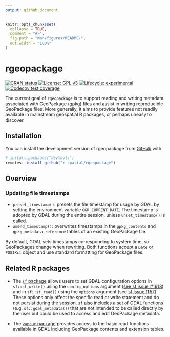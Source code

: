 ```yaml
---
output: github_document
---
```


<!-- README.md is generated from README.Rmd. Please edit that file -->

```r
knitr::opts_chunk$set(
  collapse = TRUE,
  comment = "#>",
  fig.path = "man/figures/README-",
  out.width = "100%"
)
```

# rgeopackage

<!-- badges: start -->
[![CRAN status](https://www.r-pkg.org/badges/version/rgeopackage)](https://CRAN.R-project.org/package=rgeopackage)
[![License: GPL v3](https://img.shields.io/badge/License-GPLv3-blue.svg)](https://www.gnu.org/licenses/gpl-3.0)
[![Lifecycle: experimental](https://img.shields.io/badge/lifecycle-experimental-orange.svg)](https://lifecycle.r-lib.org/articles/stages.html#experimental)
[![Codecov test coverage](https://codecov.io/gh/r-spatial/rgeopackage/branch/main/graph/badge.svg)](https://app.codecov.io/gh/r-spatial/rgeopackage?branch=main)
<!-- badges: end -->

The current goal of `rgeopackage` is to support reading and writing metadata associated with GeoPackage (gpkg) files and assist in writing reproducible GeoPackage files.
More generally, it aims to provide features not readily available in mainstream geospatial R packages, or perhaps uneasy to discover.

## Installation

You can install the development version of rgeopackage from [GitHub](https://github.com/) with:

``` r
# install.packages("devtools")
remotes::install_github("r-spatial/rgeopackage")
```

## Overview

### Updating file timestamps

- `preset_timestamp()`: presets the file timestamp for usage by GDAL by setting the environment variable `OGR_CURRENT_DATE`.
The timestamp is adopted by GDAL during the entire session, unless `unset_timestamp()` is called.
- `amend_timestamp()`: overwrites timestamps in the `gpkg_contents` and `gpkg_metadata_reference` tables of an existing GeoPackage file.

By default, GDAL sets timestamps corresponding to system time, so GeoPackages change when rewriting. Both functions accept a `Date` or `POSIXct` object and use standard formatting for GeoPackage files.

## Related R packages

- The [`sf` package](https://r-spatial.github.io/sf/) allows users to set GDAL configuration options in `sf::st_write()` using the `config_options` argument ([see sf issue #1618](https://github.com/r-spatial/sf/issues/1618#issuecomment-811231056)) and in `sf::st_read()` using the `options` argument (see [sf issue 1157](https://github.com/r-spatial/sf/issues/1157)). These options only affect the specific read or write statement and do not persist during the session. `sf` also includes a set of GDAL functions (e.g. `sf::gdal_metadata()`) that are not intended to be called directly by the user but could be used to access and edit GeoPackage metadata.

- The [`vapour` package](https://hypertidy.github.io/vapour/index.html) provides access to the basic read functions available in GDAL including GeoPackage contents and extension tables.
